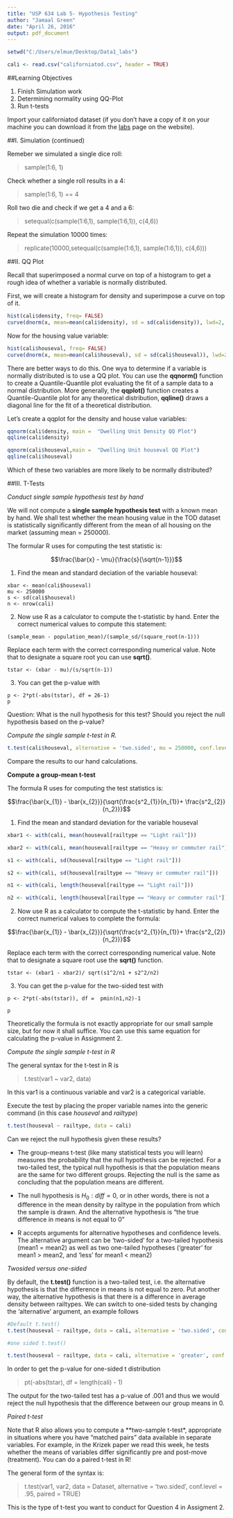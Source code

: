 ---
title: "USP 634 Lab 5- Hypothesis Testing"
author: "Jamaal Green"
date: "April 26, 2016"
output: pdf_document
---
```{r, echo=FALSE, message=FALSE, warning=FALSE}
setwd("C:/Users/elmue/Desktop/Data1_labs")

cali <- read.csv("californiatod.csv", header = TRUE)
```

##Learning Objectives

1. Finish Simulation work
2. Determining normality using QQ-Plot
3. Run t-tests

Import your californiatod dataset (if you don't have a copy of it on your machine you can download it from the [labs](https://sites.google.com/a/pdx.edu/usp634/labs) page on the website).

##I. Simulation (continued)

Remeber we simulated a single dice roll:

> sample(1:6, 1)

Check whether a single roll results in a 4:

> sample(1:6, 1) == 4

Roll two die and check if we get a 4 and a 6:

> setequal(c(sample(1:6,1), sample(1:6,1)), c(4,6))

Repeat the simulation 10000 times:

> replicate(10000,setequal(c(sample(1:6,1), sample(1:6,1)), c(4,6)))

##II. QQ Plot

Recall that superimposed a normal curve on top of a histogram to get a rough idea of whether a variable is normally distributed.

First, we will create a histogram for density and superimpose a curve on top of it.

```{r, message=FALSE, warning=FALSE, fig.height=3}

hist(cali$density, freq= FALSE)
curve(dnorm(x, mean=mean(cali$density), sd = sd(cali$density)), lwd=2, col='darkblue', add = TRUE)
```

Now for the housing value variable:

```{r, message=FALSE, warning=FALSE, fig.height=3}
hist(cali$houseval, freq= FALSE)
curve(dnorm(x, mean=mean(cali$houseval), sd = sd(cali$houseval)), lwd=2, col='darkblue', add = TRUE)
```

There are better ways to do this. One wya to determine if a variable is normally distributed is to use a QQ plot. You can use the **qqnorm()** function to create a Quantile-Quantile plot evaluating the fit of a sample data to a normal distribution. More generally, the **qqplot()** function creates a Quantile-Quantile plot for any theoretical distribution, **qqline()** draws a diagonal line for the fit of a theoretical distribution.

Let's create a qqplot for the density and house value variables:

```{r, message=FALSE, warning=FALSE, fig.height=4}

qqnorm(cali$density, main =  "Dwelling Unit Density QQ Plot")
qqline(cali$density)

qqnorm(cali$houseval,main =  "Dwelling Unit houseval QQ Plot")
qqline(cali$houseval)
```

Which of these two variables are more likely to be normally distributed?

##III. T-Tests

*Conduct single sample hypothesis test by hand*

We will not compute a **single sample hypothesis test** with a known mean by hand. We shall test whether the mean housing value in the TOD dataset is statistically significantly different from the mean of all housing on the market (assuming mean = 250000).

The formular R uses for computing the test statistic is: 

$$\frac{\bar{x} - \mu}{\frac{s}{\sqrt{n-1}}}$$

1. Find the mean and standard deciation of the variable houseval:

```
xbar <- mean(cali$houseval)
mu <- 250000
s <- sd(cali$houseval)
n <- nrow(cali)
```

2. Now use R as a calculator to compute the t-statistic by hand. Enter the correct numerical values to compute this statement:

```
(sample_mean - population_mean)/(sample_sd/(square_root(n-1)))
```

Replace each term with the correct corresponding numerical value. Note that to designate a square root you can use **sqrt()**.

```
tstar <- (xbar - mu)/(s/sqrt(n-1))
```

3. You can get the p-value with

```
p <- 2*pt(-abs(tstar), df = 26-1)
p
```

Question: What is the null hypothesis for this test? Should you reject the null hypothesis based on the p-value?

*Compute the single sample t-test in R.*

```{r, warning=FALSE, message=FALSE}

t.test(cali$houseval, alternative = 'two.sided', mu = 250000, conf.level = .95)

```

Compare the results to our hand calculations.


**Compute a group-mean t-test**

The formula R uses for computing the test statistics is:

$$\frac{\bar{x_{1}} - \bar{x_{2}}}{\sqrt{\frac{s^2_{1}}{n_{1}}+ \frac{s^2_{2}}{n_2}}}$$

1. Find the mean and standard deviation for the variable houseval

```{r, warning=FALSE, message=FALSE}

xbar1 <- with(cali, mean(houseval[railtype == "Light rail"]))

xbar2 <- with(cali, mean(houseval[railtype == "Heavy or commuter rail"]))

s1 <- with(cali, sd(houseval[railtype == "Light rail"]))

s2 <- with(cali, sd(houseval[railtype == "Heavy or commuter rail"]))

n1 <- with(cali, length(houseval[railtype == "Light rail"]))

n2 <- with(cali, length(houseval[railtype == "Heavy or commuter rail"]))

```

2. Now use R as a calculator to compute the t-statistic by hand. Enter the correct numerical values to complete the formula:

$$\frac{\bar{x_{1}} - \bar{x_{2}}}{\sqrt{\frac{s^2_{1}}{n_{1}}+ \frac{s^2_{2}}{n_2}}}$$

Replace each term with the correct corresponding numerical value. Note that to designate a square root use the **sqrt()** function.

```
tstar <- (xbar1 - xbar2)/ sqrt(s1^2/n1 + s2^2/n2)

```
3. You can get the p-value for the two-sided test with

```
p <- 2*pt(-abs(tstar)), df =  pmin(n1,n2)-1

p

```

Theoretically the formula is not exactly appropriate for our small sample size, but for now it shall suffice. You can use this same equation for calculating the p-value in Assignment 2.

*Compute the single sample t-test in R*

The general syntax for the t-test in R is 

> t.test(var1 ~ var2, data) 

In this var1 is a continuous variable and var2 is a categorical variable.

Execute the test by placing the proper variable names into the generic command (in this case *houseval* and *railtype*)

```{r, warning=FALSE, message=FALSE}

t.test(houseval ~ railtype, data = cali)

```

Can we reject the null hypothesis given these results?

* The group-means t-test (like many statistical tests you will learn) measures the probability that the null hypothesis can be rejected. For a two-tailed test, the typical null hypothesis is that the population means are the same for two different groups. Rejecting the null is the same as concluding that the population means are different.

* The null hypothesis is $H_{0}: diff = 0$, or in other words, there is not a difference in the mean density by railtype in the population  from which the sample is drawn. And the alternative hypothesis is "the true difference in means is not equal to 0"

* R accepts arguments for alternative hypotheses and confidence levels. The alternative argument can be 'two-sided' for a two-tailed hypothesis (mean1 = mean2) as well as two one-tailed hypotheses ('greater' for mean1 > mean2, and 'less' for mean1 < mean2)

*Twosided versus one-sided*

By default, the **t.test()** function is a two-tailed test, i.e. the alternative hypothesis is that the difference in means is not equal to zero. Put another way, the alternative hypothesis is that there is a difference in average density between railtypes. We can switch to one-sided tests by changing the 'alternative' argument, an example follows

```{r, warning=FALSE, message=FALSE}

#Default t.test()
t.test(houseval ~ railtype, data = cali, alternative = 'two.sided', conf.level = .95)

#one sided t.test()

t.test(houseval ~ railtype, data = cali, alternative = 'greater', conf.level = .95)
```


In order to get the p-value for one-sided t distribution

> pt(-abs(tstar), df = length(cali) - 1)

The output for the two-tailed test has a p-value of
.001 and thus we would reject the null hypothesis that the difference between our group means in 0. 

*Paired t-test*

Note that R also allows you to compute a **two-sample t-test*, appropriate in situations where you have "matched pairs" data available in separate variables. For example, in the Krizek paper we read this week, he tests whether the means of variables differ significantly pre and post-move (treatment). You can do a paired t-test in R!

The general form of the syntax is:

> t.test(var1, var2, data = Dataset, alternative = 'two.sided', conf.level = .95, paired = TRUE)

This is the type of t-test you want to conduct for Question 4 in Assigment 2.



